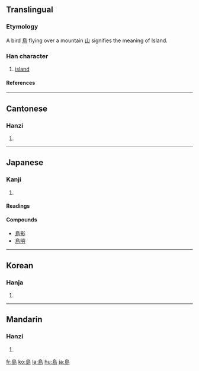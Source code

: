 {{see|岛|嶋|嶌|嶹}}

==Translingual==
===Etymology===
A bird [[鳥]] flying over a mountain [[山]] signifies the meaning of Island.
===Han character===
{{Han char|rn=46|rad=山|as=07|sn=10|four=2772<sub>7</sub>|canj=竹日卜山 (HAYU)}}
# [[island]]
====References====
{{Han ref|kx=0312.040|dkj=08108|dj=0612.110|hdz=10775.140|uh=5CF6|ud=23798|bh=AE71|bd=44657}}
----
==Cantonese==
===Hanzi===
{{yue-hanzi|jyut=|y=dou2}}
# {{defn|Cantonese}}
----
==Japanese==
===Kanji===
{{ja-kanji|grade=|rs=山07}}
# {{defn|Japanese}} 
====Readings====
{{ja-readings|on=[[とう]] (tō)|kun=[[しま]] (shima)}}

====Compounds====
*[[島影]]
*[[島嶼]]
----
==Korean==
===Hanja===
{{ko-hanja|hangeul=도|eumhun=섬|rv=do|mr=to}}
# {{defn|Korean}}
----
==Mandarin==
===Hanzi===
{{cmn-hanzi|sim=岛|pin=[[dǎo]] (dao3)|wg=tao<sup>3</sup>}}
# {{defn|Mandarin}}

[[fr:島]]
[[ko:島]]
[[la:島]]
[[hu:島]]
[[ja:島]]